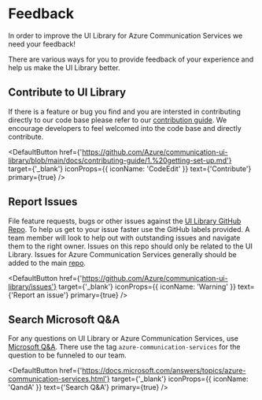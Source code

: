 
<Meta title="Feedback" />

<div id='feedback-page'>

# Feedback

In order to improve the UI Library for Azure Communication Services we need your feedback!

There are various ways for you to provide feedback of your experience and help us make the UI Library better.

## Contribute to UI Library

If there is a feature or bug you find and you are intersted in contributing directly to our code base please refer to our [contribution guide](https://github.com/Azure/communication-ui-library/blob/main/docs/contributing-guide/1.%20getting-set-up.md).
We encourage developers to feel welcomed into the code base and directly contribute.

<DefaultButton
  href={'https://github.com/Azure/communication-ui-library/blob/main/docs/contributing-guide/1.%20getting-set-up.md'}
  target={'_blank'}
  iconProps={{ iconName: 'CodeEdit' }}
  text={'Contribute'}
  primary={true}
/>

## Report Issues

File feature requests, bugs or other issues against the [UI Library GitHub Repo](https://github.com/Azure/communication-ui-library/issues).
To help us get to your issue faster use the GitHub labels provided.
A team member will look to help out with outstanding issues and navigate them to the right owner.
Issues on this repo should only be related to the UI Library. Issues for Azure Communication Services generally should be added to the main [repo](https://github.com/Azure/communication).

<DefaultButton
  href={'https://github.com/Azure/communication-ui-library/issues'}
  target={'_blank'}
  iconProps={{ iconName: 'Warning' }}
  text={'Report an issue'}
  primary={true}
/>

## Search Microsoft Q&A

For any questions on UI Library or Azure Communication Services, use [Microsoft Q&A](https://docs.microsoft.com/answers/topics/azure-communication-services.html).
There use the tag `azure-communication-services` for the question to be funneled to our team.

<DefaultButton
  href={'https://docs.microsoft.com/answers/topics/azure-communication-services.html'}
  target={'_blank'}
  iconProps={{ iconName: 'QandA' }}
  text={'Search Q&A'}
  primary={true}
/>

</div>
